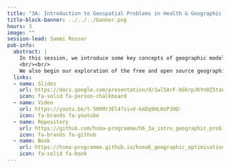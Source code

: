 ```yaml
---
title: "3A: Introduction to Geospatial Problems in Health & Geographic Visualisation using QGIS - Part 1"
title-block-banner: ../../../banner.png
hours: 3
image: ""
session-lead: Sammi Rosser
pub-info:
  abstract: |
    In this session, we introduce some key concepts of geographic modelling and visualisation. This includes concepts such as projections, coordinate reference systems, and areas of geographic organisation within the UK such as Output Areas. 
    <br/><br/>
    We also begin our exploration of the free and open source geographic visualisation software package QGIS, covering how to load in point data that is stored as a .csv file and add colours, labels and more to start telling a story with geographic data.
  links:
  - name: Slides
    url: https://docs.google.com/presentation/d/1wlSArF-bGbrpJKYnOZ5ta0JN4pCC8gq1blZftgetvkA/edit?usp=sharing
    icon: fa-solid fa-person-chalkboard
  - name: Video
    url: https://youtu.be/t-5KKMr3El4?si=V-kmDq9HLHzPJHQ-
    icon: fa-brands fa-youtube
  - name: Repository
    url: https://github.com/hsma-programme/h6_3a_intro_geographic_problems_and_qgis
    icon: fa-brands fa-github
  - name: Book
    url: https://hsma-programme.github.io/hsma6_geographic_optimisation_and_visualisation_book/
    icon: fa-solid fa-book
---
```

